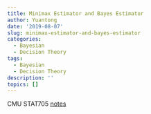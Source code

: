 ```yaml
---
title: Minimax Estimator and Bayes Estimator
author: Yuantong
date: '2019-08-07'
slug: minimax-estimator-and-bayes-estimator
categories:
  - Bayesian
  - Decision Theory
tags:
  - Bayesian
  - Decision Theory
description: ''
topics: []
---
```


CMU STAT705 [notes](http://www.stat.cmu.edu/~larry/=stat705/Lecture8.pdf)